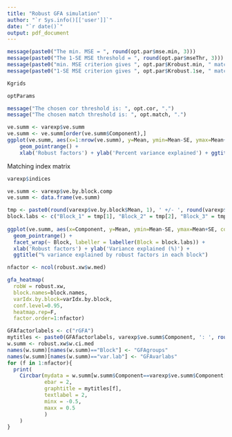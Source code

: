 ```yaml
---
title: "Robust GFA simulation"
author: "`r Sys.info()[['user']]`"
date: "`r date()`"
output: pdf_document
---
```


```r
message(paste0("The min. MSE = ", round(opt.par$mse.min, 3)))
message(paste0("The 1-SE MSE threshold = ", round(opt.par$mseThr, 3)))
message(paste0("min. MSE criterion gives ", opt.par$Krobust.min, " matched factors"))
message(paste0("1-SE MSE criterion gives ", opt.par$Krobust.1se, " matched factors"))
```

```r
Kgrids
```

```r
optParams
```

```r
message("The chosen cor threshold is: ", opt.cor, ".")
message("The chosen match threshold is: ", opt.match, ".")
```

```r
ve.summ <- varexp$ve.summ
ve.summ <- ve.summ[order(ve.summ$Component),]
ggplot(ve.summ, aes(x=1:nrow(ve.summ), y=Mean, ymin=Mean-SE, ymax=Mean+SE)) + 
    geom_pointrange() +
    xlab('Robust factors') + ylab('Percent variance explained') + ggtitle("Varaince explained")
```

Matching index matrix
```r
varexp$indices
```

```r
ve.summ <- varexp$ve.by.block.comp
ve.summ <- data.frame(ve.summ)

tmp <- paste0(round(varexp$ve.by.block$Mean, 1), ' +/- ', round(varexp$ve.by.block$SE, 1))
block.labs <- c("Block_1" = tmp[1], "Block_2" = tmp[2], "Block_3" = tmp[3], "Block_4" = tmp[4])
    
ggplot(ve.summ, aes(x=Component, y=Mean, ymin=Mean-SE, ymax=Mean+SE, color=Block)) +
  geom_pointrange() +
  facet_wrap(~ Block, labeller = labeller(Block = block.labs)) +
  xlab('Robust factors') + ylab('Variance explained (%)') +
  ggtitle("% variance explained by robust factors in each block")
```

```r
nfactor <- ncol(robust.xw$w.med)

gfa_heatmap(
  robW = robust.xw,
  block.names=block.names,
  varIdx.by.block=varIdx.by.block,
  conf.level=0.95,
  heatmap.rep=F,
  factor.order=1:nfactor)

```

```r
GFAfactorlabels <- c("rGFA")
mytitles <- paste0(GFAfactorlabels, varexp$ve.summ$Component, ': ', round(varexp$ve.summ$Mean, 1), '% Var.')
w.summ <- robust.xw$w.ci.med
names(w.summ)[names(w.summ)=="Block"] <- "GFAgroups"
names(w.summ)[names(w.summ)=="var.lab"] <- "GFAvarlabs"
for (f in 1:nfactor){
  print(
    Circbar(mydata = w.summ[w.summ$Component==varexp$ve.summ$Component[f],], 
            ebar = 2, 
            graphtitle = mytitles[f], 
            textlabel = 2, 
            minx = -0.5, 
            maxx = 0.5
            )
    )
}
```
